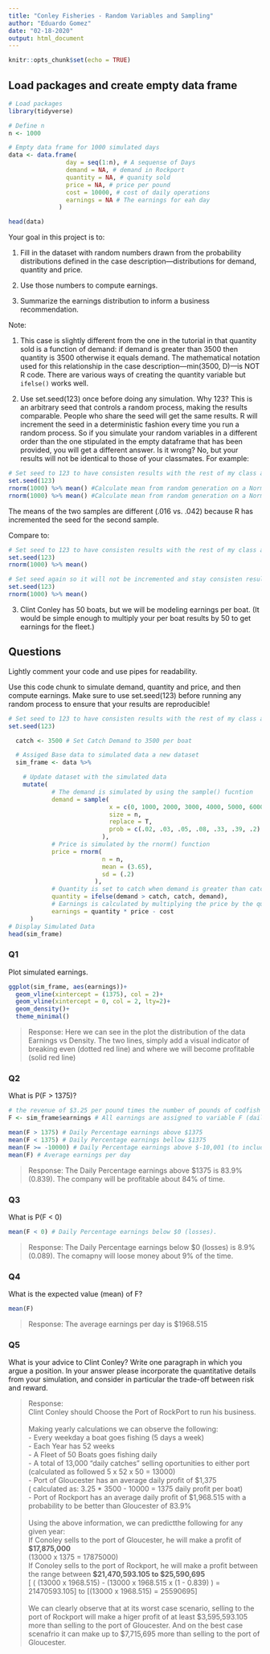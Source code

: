 ```yaml
---
title: "Conley Fisheries - Random Variables and Sampling"
author: "Eduardo Gomez"
date: "02-18-2020"
output: html_document
---
```


```r
knitr::opts_chunk$set(echo = TRUE)
```

## Load packages and create empty data frame

```r
# Load packages
library(tidyverse) 

# Define n
n <- 1000

# Empty data frame for 1000 simulated days
data <- data.frame(
                day = seq(1:n), # A sequense of Days
                demand = NA, # demand in Rockport
                quantity = NA, # quanity sold
                price = NA, # price per pound
                cost = 10000, # cost of daily operations
                earnings = NA # The earnings for eah day
              )

head(data)
```

Your goal in this project is to:

1. Fill in the dataset with random numbers drawn from the probability distributions defined in the case description---distributions for demand, quantity and price.

2. Use those numbers to compute earnings.

3. Summarize the earnings distribution to inform a business recommendation.

Note:  

1. This case is slightly different from the one in the tutorial in that quantity sold is a function of demand: if demand is greater than 3500 then quantity is 3500 otherwise it equals demand.  The mathematical notation used for this relationship in the case description---min(3500, D)---is NOT R code. There are various ways of creating the quantity variable but `ifelse()` works well.

2. Use set.seed(123) once before doing any simulation.  Why 123?  This is an arbitrary seed that controls a random process, making the results comparable.  People who share the seed will get the same results. R will increment the seed in a deterministic fashion every time you run a random process.  So if you simulate your random variables in a different order than the one stipulated in the empty dataframe that has been provided, you will get a different answer.  Is it wrong?  No, but your results will not be identical to those of your classmates.  For example:

```r
# Set seed to 123 to have consisten results with the rest of my class and TA
set.seed(123)
rnorm(1000) %>% mean() #Calculate mean from random generation on a Normal distribution
rnorm(1000) %>% mean() #Calculate mean from random generation on a Normal distribution

```

The means of the two samples are different (.016 vs. .042) because R has incremented the seed for the second sample. 

Compare to:


```r
# Set seed to 123 to have consisten results with the rest of my class and TA
set.seed(123)
rnorm(1000) %>% mean()

# Set seed again so it will not be incremented and stay consisten results with the rest of my class and TA
set.seed(123)
rnorm(1000) %>% mean()

```

3. Clint Conley has 50 boats, but we will be modeling earnings per boat.  (It would be simple enough to multiply your per boat results by 50 to get earnings for the fleet.)

## Questions

Lightly comment your code and use pipes for readability.

Use this code chunk to simulate demand, quantity and price, and then compute earnings. Make sure to use set.seed(123) before running any random process to ensure that your results are reproducible!

```r
# Set seed to 123 to have consisten results with the rest of my class and TA
set.seed(123)

  catch <- 3500 # Set Catch Demand to 3500 per boat

  # Assiged Base data to simulated data a new dataset
  sim_frame <- data %>%

    # Update dataset with the simulated data
    mutate( 
            # The demand is simulated by using the sample() fucntion
            demand = sample(
                            x = c(0, 1000, 2000, 3000, 4000, 5000, 6000),
                            size = n,
                            replace = T,
                            prob = c(.02, .03, .05, .08, .33, .39, .2)
                          ),
            # Price is simulated by the rnorm() function
            price = rnorm(
                          n = n,
                          mean = (3.65),
                          sd = (.2)
                        ),
            # Quantity is set to catch when demand is greater than catch, otherwise we set it equal to demand
            quantity = ifelse(demand > catch, catch, demand),
            # Earnings is calculated by multiplying the price by the quantity minus the cost to run the boat
            earnings = quantity * price - cost
      )
# Display Simulated Data  
head(sim_frame)
```


### Q1

Plot simulated earnings.

```r
ggplot(sim_frame, aes(earnings))+
  geom_vline(xintercept = (1375), col = 2)+
  geom_vline(xintercept = 0, col = 2, lty=2)+
  geom_density()+
  theme_minimal()
```

>Response:
Here we can see in the plot the distribution of the data Earnings vs Density.  The two lines, simply add a visual indicator of breaking even (dotted red line) and where we will become profitable (solid red line)


### Q2

What is P(F > 1375)?

```r
# the revenue of $3.25 per pound times the number of pounds of codfish minus the daily operating expenses of $10,000 to run the boat daily.
F <- sim_frame$earnings # All earnings are assigned to variable F (daily Earnings per day)

mean(F > 1375) # Daily Percentage earnings above $1375
mean(F < 1375) # Daily Percentage earnings bellow $1375
mean(F >= -10000) # Daily Percentage earnings above $-10,001 (to include all shoulod be 100%)
mean(F) # Average earnings per day
```

>Response:
The Daily Percentage earnings above $1375 is  83.9% (0.839). The company will be profitable about 84% of time.


### Q3

What is P(F < 0)

```r
mean(F < 0) # Daily Percentage earnings below $0 (losses).
```

>Response:
The Daily Percentage earnings below $0 (losses) is 8.9% (0.089). The comapny will loose money about 9% of the time.



### Q4

What is the expected value (mean) of F?

```r
mean(F)
```

>Response:
The average earnings per day is $1968.515



### Q5

What is your advice to Clint Conley?  Write one paragraph in which you argue a position. In your answer please incorporate the quantitative details from your simulation, and consider in particular the trade-off between risk and reward.

>Response:<br>
Clint Conley should Choose the Port of RockPort to run his business.<br><br>
Making yearly calculations we can observe the following:<br>
- Every weekday a boat goes fishing (5 days a week)<br>
- Each Year has 52 weeks<br>
- A Fleet of 50 Boats goes fishing daily <br>
- A total of 13,000 "daily catches" selling oportunities to either port <br>
(calculated as followed 5 x 52 x 50 = 13000)<br>
- Port of Gloucester has an average daily profit of $1,375<br>
( calculated as: 3.25 * 3500 - 10000 = 1375 daily profit per boat)<br>
- Port of Rockport has an average daily profit of $1,968.515 with a probability to be better than Gloucester of 83.9%<br><br>
Using the above information, we can predictthe following for any given year:<br>
If Conoley sells to the port of Gloucester, he will make a profit of <b>$17,875,000</b><br>
(13000 x 1375 = 17875000) <br>
If Conoley sells to the port of Rockport, he will make a profit between the range between <b>$21,470,593.105 to $25,590,695</b><br> 
[ ( (13000 x 1968.515) - (13000 x 1968.515 x (1 - 0.839) ) = 21470593.105]  to  [(13000 x 1968.515) = 25590695] <br><br>
We can clearly observe that at its worst case scenario, selling to the port of Rockport will make a higer profit of at least $3,595,593.105 more than selling to the port of Gloucester. And on the best case scenafrio it can make up to $7,715,695 more than selling to the port of Gloucester. 

